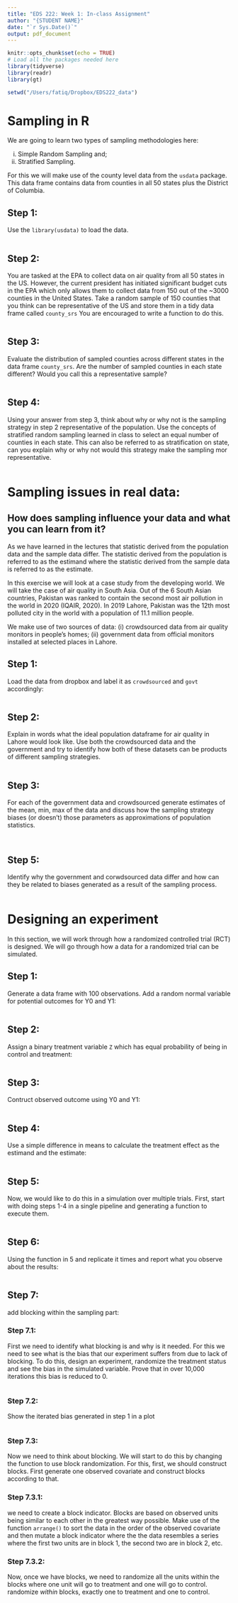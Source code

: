 ```yaml
---
title: "EDS 222: Week 1: In-class Assignment"
author: "{STUDENT NAME}"
date: "`r Sys.Date()`"
output: pdf_document
---
```


```r
knitr::opts_chunk$set(echo = TRUE)
# Load all the packages needed here
library(tidyverse)
library(readr)
library(gt)

setwd("/Users/fatiq/Dropbox/EDS222_data")

```

# Sampling in R

We are going to learn two types of sampling methodologies here: 

(i) Simple Random Sampling and; 
(ii) Stratified Sampling. 

For this we will make use of the county level data from the `usdata` package. This data frame contains data from counties in all 50 states plus the District of Columbia. 

## Step 1: 

Use the `library(usdata)` to load the data. 

```r

```

## Step 2: 

You are tasked at the EPA to collect data on air quality from all 50 states in the US. However, the current president has initiated significant budget cuts in the EPA which only allows them to collect data from 150 out of the ~3000 counties in the United States. Take a random sample of 150 counties that you think can be representative of the US and store them in a tidy data frame called `county_srs` You are encouraged to write a function to do this.

```r

```

## Step 3: 

Evaluate the distribution of sampled counties across different states in the data frame `county_srs`. Are the number of sampled counties in each state different? Would you call this a representative sample? 

```r

```

## Step 4: 

Using your answer from step 3, think about why or why not is the sampling strategy in step 2 representative of the population. Use the concepts of stratified random sampling learned in class to select an equal number of counties in each state. This can also be referred to as stratification on state, can you explain why or why not would this strategy make the sampling mor representative. 

```r

```


# Sampling issues in real data: 

## How does sampling influence your data and what you can learn from it?

As we have learned in the lectures that statistic derived from the population data and the sample data differ. The statistic derived from the population is referred to as the estimand where the statistic derived from the sample data is referred to as the estimate.

In this exercise we will look at a case study from the developing world. We will take the case of air quality in South Asia. Out of the 6 South Asian countries, Pakistan was ranked to contain the second most air pollution in the world in 2020 (IQAIR, 2020). In 2019 Lahore, Pakistan was the 12th most polluted city in the world with a population of 11.1 million people.

We make use of two sources of data: (i) crowdsourced data from air quality monitors in people's homes; (ii) government data from official monitors installed at selected places in Lahore.

## Step 1: 

Load the data from dropbox and label it as `crowdsourced` and `govt` accordingly: 

```r

```

## Step 2: 

Explain in words what the ideal population dataframe for air quality in Lahore would look like. Use both the crowdsourced data and the government and try to identify how both of these datasets can be products of different sampling strategies.

```r

```


## Step 3: 

For each of the government data and crowdsourced generate estimates of the mean, min, max of the data and discuss how the sampling strategy biases (or doesn’t) those parameters as approximations of population statistics. 

```r

```


```r

```

## Step 5: 

Identify why the government and corwdsourced data differ and how can they be related to biases generated as a result of the sampling process. 


```r

```


# Designing an experiment

In this section, we will work through how a randomized controlled trial (RCT) is designed. We will go through how a data for a randomized trial can be simulated. 


## Step 1: 

Generate a data frame with 100 observations. Add a random normal variable for potential outcomes for Y0 and Y1:


```r

```

## Step 2: 

Assign a binary treatment variable `Z` which has equal probability of being in control and treatment:

```r

```

## Step 3: 

Contruct observed outcome using Y0 and Y1:

```r

```

## Step 4: 

Use a simple difference in means to calculate the treatment effect as the estimand and the estimate:

```r

```
    
    
## Step 5: 

Now, we would like to do this in a simulation over multiple trials. First, start with doing steps 1-4 in a single pipeline and generating a function to execute them.

```r

```

## Step 6: 

Using the function in 5 and replicate it times and report what you observe about the results:

```r

    
```
    
## Step 7: 

add blocking within the sampling part: 
    
### Step 7.1: 

First we need to identify what blocking is and why is it needed. For this we need to see what is the bias that our experiment suffers from due to lack of blocking. To do this, design an experiment, randomize the treatment status and see the bias in the simulated variable. Prove that in over 10,000 iterations this bias is reduced to 0. 

```r

```


### Step 7.2: 

Show the iterated bias generated in step 1 in a plot
    
```r

```  

### Step 7.3: 

Now we need to think about blocking. We will start to do this by changing the function to use block randomization. For this, first, we should construct blocks. First generate one observed covariate and construct blocks according to that. 
    
### Step 7.3.1: 

we need to create a block indicator. Blocks are based on observed units being similar to each other in the greatest way possible. Make use of the function `arrange()` to sort the data in the order of the observed covariate and then mutate a block indicator where the the data resembles a series where the first two units are in block 1, the second two are in block 2, etc.

### Step 7.3.2: 

Now, once we have blocks, we need to randomize all the units within the blocks where one unit will go to treatment and one will go to control. randomize *within* blocks, exactly one to treatment and one to control. 
```r

```
